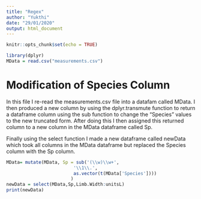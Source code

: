 ```yaml
---
title: "Regex"
author: "Yukthi"
date: "29/01/2020"
output: html_document
---
```



```r
knitr::opts_chunk$set(echo = TRUE)
```
```r
library(dplyr)
MData = read.csv("measurements.csv")
```


# Modification of Species Column

In this file I re-read the measurements.csv file into a datafam called MData. I then produced a new column by using the dplyr.transmute function to return a dataframe column using the sub function to change the "Species" values to the new truncated form. After doing this I then assigned this returned column to a new column in the MData dataframe called Sp.

Finally using the select function I made a new dataframe called newData which took all columns in the MData dataframe but replaced the Species column with the Sp column.

```r
MData= mutate(MData, Sp = sub('(\\w)\\w+',
                         '\\1\\.',
                         as.vector(t(MData['Species'])))
                        )
newData = select(MData,Sp,Limb.Width:unitsL)
print(newData)
```
